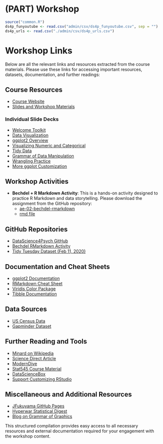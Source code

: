 # (PART) Workshop {.unnumbered}

```r
source("common.R")
ds4p_funyoutube <- read.csv("admin/csv/ds4p_funyoutube.csv", sep = "")
ds4p_urls <- read.csv("./admin/csv/ds4p_urls.csv")
```

# Workshop Links {.unnumbered}

Below are all the relevant links and resources extracted from the course materials. Please use these links for accessing important resources, datasets, documentation, and further readings:


## Course Resources

- [Course Website](https://DataScience4Psych.github.io/DataScience4Psych/)
- [Slides and Workshop Materials](https://datascience4psych.github.io/slides/)

### Individual Slide Decks

- [Welcome Toolkit](https://datascience4psych.github.io/slides/workshop/d01_02_welcome_toolkit.html)
- [Data Visualization](https://datascience4psych.github.io/slides/workshop/d03_dataviz.html)
- [ggplot2 Overview](https://datascience4psych.github.io/slides/workshop/d04_ggplot2.html)
- [Visualizing Numeric and Categorical](https://datascience4psych.github.io/slides/workshop/d05_06_viznumcat.html)
- [Tidy Data](https://datascience4psych.github.io/slides/workshop/d07_tidy.html)
- [Grammar of Data Manipulation](https://datascience4psych.github.io/slides/workshop/d08_grammar.html)
- [Wrangling Practice](https://datascience4psych.github.io/slides/workshop/d09_wrangle.html)
- [More ggplot Customization](https://datascience4psych.github.io/slides/workshop/d13b_moreggplot.html)

## Workshop Activities

- **Bechdel + R Markdown Activity**: This is a hands-on activity designed to practice R Markdown and data storytelling. Please download the assignment from the GitHub repository:
  - [ae-02-bechdel-rmarkdown](https://github.com/DataScience4Psych/ae-02-bechdel-rmarkdown)
  - [rmd file](https://github.com/DataScience4Psych/ae-02-bechdel-rmarkdown/blob/main/bechdel.Rmd)

## GitHub Repositories

- [DataScience4Psych GitHub](https://github.com/DataScience4Psych)
- [Bechdel RMarkdown Activity](https://github.com/DataScience4Psych/ae-02-bechdel-rmarkdown)
- [Tidy Tuesday Dataset (Feb 11, 2020)](https://github.com/rfordatascience/tidytuesday/blob/master/data/2020/2020-02-11/readme.md)

## Documentation and Cheat Sheets

- [ggplot2 Documentation](http://ggplot2.tidyverse.org/)
- [RMarkdown Cheat Sheet](https://github.com/rstudio/cheatsheets/raw/master/rmarkdown-2.0.pdf)
- [Viridis Color Package](https://cran.r-project.org/web/packages/viridis/index.html)
- [Tibble Documentation](https://tibble.tidyverse.org/)

## Data Sources

- [US Census Data](https://factfinder.census.gov/faces/tableservices/jsf/pages/productview.xhtml?pid=ACS_17_5YR_DP03)
- [Gapminder Dataset](https://www.gapminder.org/data)

## Further Reading and Tools

- [Minard on Wikipedia](https://en.wikipedia.org/wiki/Charles_Joseph_Minard)
- [Science Direct Article](https://www.sciencedirect.com/science/article/pii/S2352340918315191#bib5)
- [ModernDive](https://moderndive.com/)
- [Stat545 Course Material](https://stat545.com)
- [DataScienceBox](https://datasciencebox.org/)
- [Support Customizing RStudio](https://support.rstudio.com/hc/en-us/articles/200549016-Customizing-RStudio)

## Miscellaneous and Additional Resources

- [JFukuyama GitHub Pages](https://jfukuyama.github.io/)
- [Hyperwar Statistical Digest](https://www.ibiblio.org/hyperwar/AAF/StatDigest/aafsd-3.html)
- [Blog on Grammar of Graphics](http://bloggotype.blogspot.com/2016/08/holiday-notes2-grammar-of-graphics.html)

This structured compilation provides easy access to all necessary resources and external documentation required for your engagement with the workshop content.


